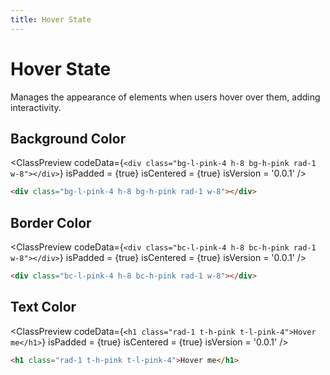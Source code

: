 ```yaml
---
title: Hover State
---
```



# Hover State

Manages the appearance of elements when users hover over them, adding interactivity.

## Background Color

<ClassPreview
  codeData={`
    <div class="bg-l-pink-4 h-8 bg-h-pink rad-1 w-8"></div>
  `}
  isPadded = {true}
  isCentered = {true}
  isVersion = '0.0.1'
/>

```html
<div class="bg-l-pink-4 h-8 bg-h-pink rad-1 w-8"></div>
```

## Border Color

<ClassPreview
  codeData={`
    <div class="bc-l-pink-4 h-8 bc-h-pink rad-1 w-8"></div>
  `}
  isPadded = {true}
  isCentered = {true}
  isVersion = '0.0.1'
/>

```html
<div class="bc-l-pink-4 h-8 bc-h-pink rad-1 w-8"></div>
```

## Text Color

<ClassPreview
  codeData={`
    <h1 class="rad-1 t-h-pink t-l-pink-4">Hover me</h1>
  `}
  isPadded = {true}
  isCentered = {true}
  isVersion = '0.0.1'
/>

```html
<h1 class="rad-1 t-h-pink t-l-pink-4">Hover me</h1>
```